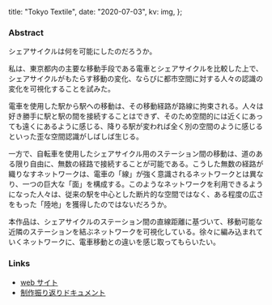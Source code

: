 
  title: "Tokyo Textile",
  date: "2020-07-03",
  kv: img,
};

### Abstract

シェアサイクルは何を可能にしたのだろうか。

私は、東京都内の主要な移動手段である電車とシェアサイクルを比較した上で、シェアサイクルがもたらす移動の変化、ならびに都市空間に対する人々の認識の変化を可視化することを試みた。

電車を使用した駅から駅への移動は、その移動経路が路線に拘束される。人々は好き勝手に駅と駅の間を接続することはできず、そのため空間的には近くにあっても遠くにあるように感じる、降りる駅が変われば全く別の空間のように感じるといった歪な空間認識がしばしば生じる。

一方で、自転車を使用したシェアサイクル用のステーション間の移動は、道のある限り自由に、無数の経路で接続することが可能である。こうした無数の経路が織りなすネットワークは、電車の「線」が強く意識されるネットワークとは異なり、一つの巨大な「面」を構成する。このようなネットワークを利用できるようになった人々は、従来の駅を中心とした断片的な空間ではなく、ある程度の広さをもった「陸地」を獲得したのではないだろうか。

本作品は、シェアサイクルのステーション間の直線距離に基づいて、移動可能な近隣のステーションを結ぶネットワークを可視化している。徐々に編み込まれていくネットワークに、電車移動との違いを感じ取ってもらいたい。

### Links

- [web サイト](https://tokyo-textile.vercel.app/)
- [制作振り返りドキュメント](https://www.notion.so/eef9fcfa1f0843dca6bb001683933511)
